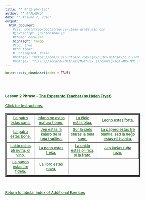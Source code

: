 ```yaml
---
title: "" #"l2-phr-tab"
author: "" #"JLAUro"
date: "" #"June 7, 2018"
output: 
  html_document:
    #css: bootstrap/bootstrap-cerulean-grn99.min.css
    #javascript: js/hideshow.js
    #theme: cerulean
    highlight: tango
    #toc: true
    #toc_float: 
    #  collapsed: false
    #mathjax: "https://cdnjs.cloudflare.com/ajax/libs/mathjax/2.7.1/MathJax.js?config=TeX-AMS-MML_HTMLorMML"
    #mathjax: "file:///sdcard//MathJax/MathJax.js?config=TeX-AMS-MML_HTMLorMML"
---
```


```r
knitr::opts_chunk$set(echo = TRUE)
```

<style>
a, body { 
color: #005500; 
font-size: 12px; 
}	

a:visited { color: #009900; }

[id^='tr'] {
display: none;
}

mark {
padding: 3px 3px;
text-align: left;
font-style: italic;
font-size: 10px;
background-color: #007700;
color: white;
margin-top: 0px;
margin-left: 5px;
}

</style>

<script type='text/javascript'>
function toggle_visibility(id) {
var e = document.getElementById(id);
e.style.display = ((e.style.display!='block') ? 'block' : 'none');
}
</script>

<br/><br/>

<p>
<h4>Lesson 2 Phrase - <a  href=http://www.gutenberg.org/files/8177/8177-h/8177-h.htm>The Esperanto Teacher (by Helen Fryer)</a> <br/></h4>
<a id='r0' href='#' onclick="toggle_visibility('tr0');">
Click for Instructions.</a>
<div id='tr0'>
&nbsp;
<mark>Click on each link to toggle the English translation.  Reload page to turn off all translations.</mark>
</div>
</p>

<table width='100%' border='5px' cellspacing='5px' cellpadding='5px'>
<tr id='r1'>
<td align='center' valign='middle'><a id='item1' href='#r0' onclick="toggle_visibility('tr1');">La patro estas sana.</a>
<div id='tr1'><mark>The father is healthy.</mark></div></td>

<td align='center' valign='middle'><a id='item2' href='#r0' onclick="toggle_visibility('tr2');">Infano ne estas matura homo.</a>
<div id='tr2'><mark>An infant is not a mature human being.</mark></div></td>

<td align='center' valign='middle'><a id='item3' href='#r0' onclick="toggle_visibility('tr3');">La ĉielo estas blua.</a>
<div id='tr3'><mark>The sky is blue.</mark></div></td>

<td align='center' valign='middle'><a id='item4' href='#r0' onclick="toggle_visibility('tr4');">Leono estas forta.</a>
<div id='tr4'><mark>A lion is strong.</mark></div></td>
</tr>
<tr id='r2'>

<td align='center' valign='middle'><a id='item5' href='#r1' onclick="toggle_visibility('tr5');">La patro estas bona.</a>
<div id='tr5'><mark>The father is good.</mark></div></td>

<td align='center' valign='middle'><a id='item6' href='#r1' onclick="toggle_visibility('tr6');">Jen estas la kajero de la juna fraŭlino.</a>
<div id='tr6'><mark>Here is the exercise book of the young maiden.</mark></div></td>

<td align='center' valign='middle'><a id='item7' href='#r1' onclick="toggle_visibility('tr7');">Sur la ĉielo staras la bela suno.</a>
<div id='tr7'><mark>On the sky stands the beautiful sun.</mark></div></td>

<td align='center' valign='middle'><a id='item8' href='#r1' onclick="toggle_visibility('tr8');">La papero estas tre blanka, sed la neĝo estas pli blanka.</a>
<div id='tr8'><mark>Te paper is very white, but the snow is whiter.</mark></div></td>
</tr>
<tr id='r3'>

<td align='center' valign='middle'><a id='item9' href='#r2' onclick="toggle_visibility('tr9');">Lakto estas pli nutra, ol vino.</a>
<div id='tr9'><mark>Milk is more nutritious than wine.</mark></div></td>

<td align='center' valign='middle'><a id='item10' href='#r2' onclick="toggle_visibility('tr10');">La pano estas freŝa.</a>
<div id='tr10'><mark>The bread is fresh.</mark></div></td>

<td align='center' valign='middle'><a id='item11' href='#r2' onclick="toggle_visibility('tr11');">La onklo estas pli riĉa, ol la frato.</a>
<div id='tr11'><mark>The uncle is richer than the brother.</mark></div></td>

<td align='center' valign='middle'><a id='item12' href='#r2' onclick="toggle_visibility('tr12');">Jen kuŝas ruĝa rozo.</a>
<div id='tr12'><mark>Here lies a red rose.</mark></div></td>
</tr>
<tr id='r4'>

<td align='center' valign='middle'><a id='item13' href='#r3' onclick="toggle_visibility('tr13');">La hundo estas tre fidela.</a>
<div id='tr13'><mark>The dog is very faithful.</mark></div></td>

<td align='center' valign='middle'><a id='item14' href='#r3' onclick="toggle_visibility('tr14');">La libro estas nova.</a>
<div id='tr14'><mark>The book is new.</mark></div></td>

</tr>
</table>
<br/>
<p>
<a href=addExercises.html>Return to tabular index of Additional Exerices</a>
</p>

